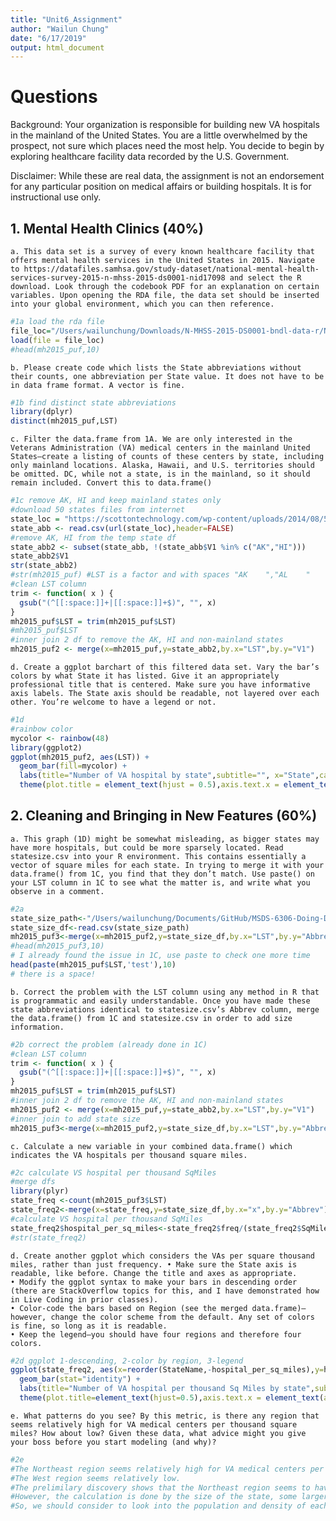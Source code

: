 ```yaml
---
title: "Unit6_Assignment"
author: "Wailun Chung"
date: "6/17/2019"
output: html_document
---
```



# Questions 

Background: Your organization is responsible for building new VA hospitals in the mainland of the United States. You are a little overwhelmed by the prospect, not sure which places need the most help. You decide to begin by exploring healthcare facility data recorded by the U.S. Government. 

Disclaimer: While these are real data, the assignment is not an endorsement for any particular position on medical affairs or building hospitals. It is for instructional use only. 
	
##	1. Mental Health Clinics (40%) 
	a. This data set is a survey of every known healthcare facility that offers mental health services in the United States in 2015. Navigate to https://datafiles.samhsa.gov/study-dataset/national-mental-health-services-survey-2015-n-mhss-2015-ds0001-nid17098 and select the R download. Look through the codebook PDF for an explanation on certain variables. Upon opening the RDA file, the data set should be inserted into your global environment, which you can then reference. 
	
```r
#1a load the rda file
file_loc="/Users/wailunchung/Downloads/N-MHSS-2015-DS0001-bndl-data-r/N-MHSS-2015-DS0001-data/N-MHSS-2015-DS0001-data-r.rda"
load(file = file_loc)
#head(mh2015_puf,10)
```
	
	b. Please create code which lists the State abbreviations without their counts, one abbreviation per State value. It does not have to be in data frame format. A vector is fine. 
	
```r
#1b find distinct state abbreviations
library(dplyr)
distinct(mh2015_puf,LST)
```

	c. Filter the data.frame from 1A. We are only interested in the Veterans Administration (VA) medical centers in the mainland United States—create a listing of counts of these centers by state, including only mainland locations. Alaska, Hawaii, and U.S. territories should be omitted. DC, while not a state, is in the mainland, so it should remain included. Convert this to data.frame() 
	
```r
#1c remove AK, HI and keep mainland states only
#download 50 states files from internet
state_loc = "https://scottontechnology.com/wp-content/uploads/2014/08/50_us_states_two_letter_abbreviations.csv"
state_abb <- read.csv(url(state_loc),header=FALSE)
#remove AK, HI from the temp state df
state_abb2 <- subset(state_abb, !(state_abb$V1 %in% c("AK","HI")))
state_abb2$V1
str(state_abb2)
#str(mh2015_puf) #LST is a factor and with spaces "AK    ","AL    "
#clean LST column
trim <- function( x ) {
  gsub("(^[[:space:]]+|[[:space:]]+$)", "", x)
}
mh2015_puf$LST = trim(mh2015_puf$LST)
#mh2015_puf$LST
#inner join 2 df to remove the AK, HI and non-mainland states
mh2015_puf2 <- merge(x=mh2015_puf,y=state_abb2,by.x="LST",by.y="V1")
```
	
	d. Create a ggplot barchart of this filtered data set. Vary the bar’s colors by what State it has listed. Give it an appropriately professional title that is centered. Make sure you have informative axis labels. The State axis should be readable, not layered over each other. You’re welcome to have a legend or not. 

```r
#1d
#rainbow color
mycolor <- rainbow(48)
library(ggplot2)
ggplot(mh2015_puf2, aes(LST)) + 
  geom_bar(fill=mycolor) + 
  labs(title="Number of VA hospital by state",subtitle="", x="State",caption="") +
  theme(plot.title = element_text(hjust = 0.5),axis.text.x = element_text(angle = 90, hjust = 1))
```


##	2. Cleaning and Bringing in New Features (60%) 

	a. This graph (1D) might be somewhat misleading, as bigger states may have more hospitals, but could be more sparsely located. Read statesize.csv into your R environment. This contains essentially a vector of square miles for each state. In trying to merge it with your data.frame() from 1C, you find that they don’t match. Use paste() on your LST column in 1C to see what the matter is, and write what you observe in a comment. 
	
```r
#2a
state_size_path<-"/Users/wailunchung/Documents/GitHub/MSDS-6306-Doing-Data-Science/Unit 6/statesize.csv"
state_size_df<-read.csv(state_size_path)
mh2015_puf3<-merge(x=mh2015_puf2,y=state_size_df,by.x="LST",by.y="Abbrev")
#head(mh2015_puf3,10)
# I already found the issue in 1C, use paste to check one more time
head(paste(mh2015_puf$LST,'test'),10)
# there is a space!
```
	
	b. Correct the problem with the LST column using any method in R that is programmatic and easily understandable. Once you have made these state abbreviations identical to statesize.csv’s Abbrev column, merge the data.frame() from 1C and statesize.csv in order to add size information. 
	
```r
#2b correct the problem (already done in 1C)
#clean LST column
trim <- function( x ) {
  gsub("(^[[:space:]]+|[[:space:]]+$)", "", x)
}
mh2015_puf$LST = trim(mh2015_puf$LST)
#inner join 2 df to remove the AK, HI and non-mainland states
mh2015_puf2 <- merge(x=mh2015_puf,y=state_abb2,by.x="LST",by.y="V1")
#inner join to add state size
mh2015_puf3<-merge(x=mh2015_puf2,y=state_size_df,by.x="LST",by.y="Abbrev")
```
	
	c. Calculate a new variable in your combined data.frame() which indicates the VA hospitals per thousand square miles. 

```r
#2c calculate VS hospital per thousand SqMiles
#merge dfs
library(plyr)
state_freq <-count(mh2015_puf3$LST)
state_freq2<-merge(x=state_freq,y=state_size_df,by.x="x",by.y="Abbrev")
#calculate VS hospital per thousand SqMiles
state_freq2$hospital_per_sq_miles<-state_freq2$freq/(state_freq2$SqMiles/1000)
#str(state_freq2)
```
	
	d. Create another ggplot which considers the VAs per square thousand miles, rather than just frequency. • Make sure the State axis is readable, like before. Change the title and axes as appropriate. 
	• Modify the ggplot syntax to make your bars in descending order (there are StackOverflow topics for this, and I have demonstrated how in Live Coding in prior classes). 
	• Color-code the bars based on Region (see the merged data.frame)—however, change the color scheme from the default. Any set of colors is fine, so long as it is readable. 
	• Keep the legend—you should have four regions and therefore four colors. 

```r
#2d ggplot 1-descending, 2-color by region, 3-legend
ggplot(state_freq2, aes(x=reorder(StateName,-hospital_per_sq_miles),y=hospital_per_sq_miles,fill=Region)) + 
  geom_bar(stat="identity") + 
  labs(title="Number of VA hospital per thousand Sq Miles by state",subtitle="",x="State",y="VS hospital per thousand Sq Miles",caption="") +
  theme(plot.title=element_text(hjust=0.5),axis.text.x = element_text(angle = 90, hjust = 1))
```
	
	e. What patterns do you see? By this metric, is there any region that seems relatively high for VA medical centers per thousand square miles? How about low? Given these data, what advice might you give your boss before you start modeling (and why)? 
	
```r
#2e 
#The Northeast region seems relatively high for VA medical centers per thousand square miles.
#The West region seems relatively low. 
#The prelimilary discovery shows that the Northeast region seems to have more VA hospital per sq miles.
#However, the calculation is done by the size of the state, some larger state may not have large population.
#So, we should consider to look into the population and density of each state.
```

